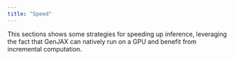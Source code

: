 ```yaml
---
title: "Speed"
---
```


This sections shows some strategies for speeding up inference, leveraging the fact that GenJAX can natively run on a GPU and benefit from incremental computation.
